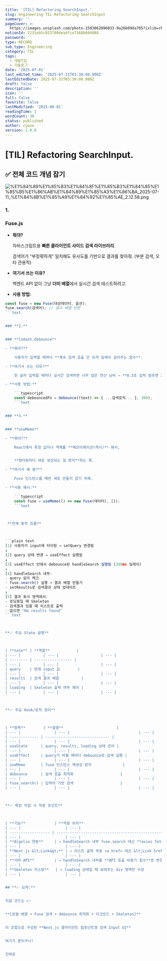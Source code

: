 ```yaml
---
title: '[TIL] Refactoring SearchInput.'
slug: engineering-TIL-Refactoring-SearchInput
summary: ''
pageCover: >-
  https://images.unsplash.com/photo-1593062096033-9a26b09da705?ixlib=rb-4.0.3&q=85&fm=jpg&crop=entropy&cs=srgb
notionId: 2231eb5c0337804eadfce7368b604088
password: ''
type: RECORD
sub_type: Engineering
category: TIL
tags:
  - 개발TIL
  - 기술로그
date: '2025-07-01'
last_edited_time: '2025-07-31T03:30:00.000Z'
lastEditedDate: 2025-07-31T03:30:00.000Z
draft: false
description: ''
icon: ''
full: false
favorite: false
lastModified: '2025-08-01'
readingTime: 1
wordCount: 30
status: published
author: ryoon
version: 1.0.0
---
```

# [TIL] Refactoring SearchInput.


## **✅ 전체 코드 개념 잡기**


![%E1%84%89%E1%85%B3%E1%84%8F%E1%85%B3%E1%84%85%E1%85%B5%E1%86%AB%E1%84%89%E1%85%A3%E1%86%BA_2025-07-11_%E1%84%8B%E1%85%A9%E1%84%92%E1%85%AE_2.12.58.png](https://prod-files-secure.s3.us-west-2.amazonaws.com/056ff9f5-a9ef-486f-8acb-9eef51d06a2d/599d8552-f7cd-48c4-a48c-0824b0622588/%E1%84%89%E1%85%B3%E1%84%8F%E1%85%B3%E1%84%85%E1%85%B5%E1%86%AB%E1%84%89%E1%85%A3%E1%86%BA_2025-07-11_%E1%84%8B%E1%85%A9%E1%84%92%E1%85%AE_2.12.58.png?X-Amz-Algorithm=AWS4-HMAC-SHA256&X-Amz-Content-Sha256=UNSIGNED-PAYLOAD&X-Amz-Credential=ASIAZI2LB466TOIR5ANI%2F20250801%2Fus-west-2%2Fs3%2Faws4_request&X-Amz-Date=20250801T073149Z&X-Amz-Expires=3600&X-Amz-Security-Token=IQoJb3JpZ2luX2VjEL%2F%2F%2F%2F%2F%2F%2F%2F%2F%2F%2FwEaCXVzLXdlc3QtMiJIMEYCIQD57pde3EBxet7CZKfal7LZe6t2W01wqUqWV7JeoCWedgIhAIp49PykbkXI7bbe2yeBJFHAQj19N%2FbluH76ZzdgpUGnKogECOj%2F%2F%2F%2F%2F%2F%2F%2F%2F%2FwEQABoMNjM3NDIzMTgzODA1IgwjoEj%2BvmvROz33Skgq3APkvt7DqD97c1WDHcTS6PImtnSl6DuF35RYqfC8lGgXVmm0CX2NbYXOGuvCPKVAzqU8Q1VqqRo7IY0LHYOQf8QDKi2Gdd0xlJ4znwxIxQooRXZ3wRwJyvf0XIQcGW7W%2FPREayX%2BDJ%2B9Wr3NQDOrNS2JXBSjdt9RrSiKGiEJzkOvYCJmcPLxk%2BLT1PKEUwJdU06EgcxFl0f9ecASk4oJQLWaxtUiX6hXD0doZG3dfSQ0MzYMpv5T2M4VtOTmoYjrO46frfwEX6ZzMHSQUz%2Bo2IrdRa%2BH1lRUtkLI2xU7EkwRU5JVSahYONttiEhoKolRZoICxbJ8S%2BVPNaComYmoI76U3n0mvwM0WZzdWx5MHr4rxCYmTl3p49CLJ3jJgfsLxtDBHYCZk1TeNMc5gDB9CzYpWTNN%2Fp8%2B63fO0bCVM4NRv11NU3UDq0ysEHuitnDmRug7qIkterhcjFMNijcKEle1sl1QA5dPDrJmjrUVyEcCYpPEnyhUZbG9mCImVZU0AXLCK3zjmpTxcO60NQbZ48jypXJ2GeYp0DkG%2BfcCsikSBRd4nelYKVH8hVBSGoa5SrzW8P%2B5mxQV582S5LC8%2FF15vft%2BZiU9ATCaqDatm8ZZBbjAhLuO9WJ9ih%2FDETCh0rHEBjqkAcHNULaqH6m%2FxYNZ8m5Y%2FuyYIX5PYjH0WtLC5f8esok%2FfsH9us86nBWLn94npqmOjpDm%2B1KplcwRixzMs5BuLoM5Zehv4bncGS8Nqy1eMM6exUBDqbSkRaRpYInuOLLJMDpb7X%2FnNrR2sZ7Cut3C2WPEJgTzMfipNSJ6q4TbMkpYNBJ3uOU6exTOudtLfnXZ1kuS2%2FBnxOEfyBz3MDi7aJt3FXeI&X-Amz-Signature=24494eb09caabe3f3b330b1040dbe79440a3fa546eb9ee0e5347a78f74d27e46&X-Amz-SignedHeaders=host&x-amz-checksum-mode=ENABLED&x-id=GetObject)


### **1.**


### **Fuse.js**

- **뭐야?**

    자바스크립트용 **빠른 클라이언트 사이드 검색 라이브러리**.


    검색어가 “부정확하게” 일치해도 유사도를 기반으로 결과를 찾아줘. (부분 검색, 오타 관용적)

- **여기서 쓰는 이유?**

    백엔드 API 없이 그냥 **더미 배열**에서 실시간 검색 테스트하려고.

- **사용 방법:**

```typescript
const fuse = new Fuse(대상데이터, 옵션);
fuse.search(검색어); // 결과 배열 반환
```text


### **2.**


### **lodash.debounce**

- **뭐야?**

    사용자가 입력할 때마다 **계속 검색 호출 안 되게 딜레이 걸어주는 함수**.

- **여기서 쓰는 이유?**

    한 글자 입력할 때마다 실시간 검색하면 너무 많은 연산 낭비 → **0.3초 입력 멈추면 그때 검색**

- **사용 방법:**

    ```typescript
    const debouncedFn = debounce((text) => { ...검색로직... }, 300);
    ```text


### **3.**


### **useMemo**

- **뭐야?**

    React에서 특정 값이나 객체를 **메모이제이션(캐시)** 해서,


    **렌더링마다 새로 생성되는 걸 방지**하는 훅.

- **여기서 왜 씀?**

    Fuse 인스턴스를 매번 새로 만들지 않기 위해.

- **사용 예시:**

    ```typescript
    const fuse = useMemo(() => new Fuse(데이터), []);
    ```text



 **전체 동작 흐름**



```plain text
[1] 사용자가 input에 타이핑 → setQuery 변경됨
↓
[2] query 상태 변경 → useEffect 실행됨
↓
[3] useEffect 안에서 debounce된 handleSearch 실행됨 (300ms 딜레이)
↓
[4] handleSearch 내부:
- query 길이 체크
- fuse.search() 실행 → 결과 배열 만들기
- setResults로 검색결과 상태 업데이트
↓
[5] 결과 표시 영역에서:
- 로딩중일 때 Skeleton
- 검색결과 있을 때 리스트로 출력
- 없으면 "No results found"
```text



**✅ 주요 State 설명**



| **tate** | **역할**            |
| --- |          | --- |                   | --- |
| -------- | ----------------- |
| --- |          | --- |                   | --- |
| query    | 현재 input 값        |
| --- |          | --- |                   | --- |
| results  | 검색 결과 배열          |
| --- |          | --- |                   | --- |
| loading  | Skeleton 출력 여부 제어 |
| --- |          | --- |                   | --- |



**✅ 주요 Hook/로직 정리**



| **항목**        | **설명**                        |
| --- |               | --- |                               | --- |
| ------------- | ----------------------------- |
| --- |               | --- |                               | --- |
| useState      | query, results, loading 상태 관리 |
| --- |               | --- |                               | --- |
| useEffect     | query가 바뀔 때마다 debounce로 검색 실행 |
| --- |               | --- |                               | --- |
| useMemo       | fuse 인스턴스 재생성 방지              |
| --- |               | --- |                               | --- |
| debounce      | 검색 호출 최적화                     |
| --- |               | --- |                               | --- |
| fuse.search() | 입력어 기반 검색                     |
| --- |               | --- |                               | --- |



**✅ 확장 작업 시 적용 포인트**



| **기능**             | **적용 위치**                                        |
| --- |                    | --- |                                                  | --- |
| ------------------ | ------------------------------------------------ |
| --- |                    | --- |                                                  | --- |
| **Algolia 연동**     | → handleSearch 내부 fuse.search 대신 **axios fetch** |
| --- |                    | --- |                                                  | --- |
| **Next.js &lt;Link&gt;** | → 리스트 출력 부분 <a href> 대신 &lt;Link href&gt;              |
| --- |                    | --- |                                                  | --- |
| **서버 API**         | → handleSearch 내부를 **API 호출 비동기 함수**로 변경         |
| --- |                    | --- |                                                  | --- |
| **Skeleton 커스텀**   | → loading 상태일 때 보여주는 div 영역만 수정                  |
| --- |                    | --- |                                                  | --- |


## **✅ 요약:**


지금 코드는 👉


**[로컬 배열 + Fuse 검색 + debounce 최적화 + 다크모드 + Skeleton]**


이 조합으로 구성된 **Next.js 클라이언트 컴포넌트형 검색 Input UI**


여기가 끝이구나!


진짜로 

